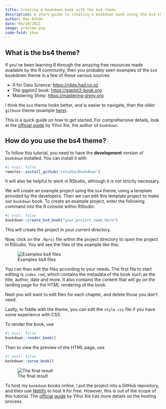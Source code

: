 ```yaml
---
title: Creating a bookdown book with the bs4 theme
description: A short guide to creating a bookdown book using the bs4 theme
author: Max Rohde
date: 08/10/2021
image: preview.png
code-fold: show
---
```


## What is the bs4 theme?

If you've been learning R through the amazing free resources made available by the R community, then you probably seen examples of the `bs4` bookdown theme in a few of these various sources:

- R for Data Science: [https://r4ds.had.co.nz](https://r4ds.had.co.nz)
- The ggplot2 book: [https://ggplot2-book.org](https://ggplot2-book.org)
- Mastering Shiny: [https://mastering-shiny.org](https://mastering-shiny.org)

I think the `bs4` theme looks better, and is easier to navigate, than the older `gitbook` theme (example [here](https://moderndive.com)).

This is a quick guide on how to get started. For comprehensive details, look at the [official guide](https://bookdown.org/yihui/bookdown/) by Yihui Xie, the author of `bookdown`.

## How do you use the bs4 theme?

To follow this tutorial, you need to have the **development** version of `bookdown` installed. You can install it with

```r
#| eval: false
remotes::install_github('rstudio/bookdown')
```

It will also be helpful to work in RStudio, although it is not strictly necessary. 

We will create an example project using the `bs4` theme, using a template provided by the developers. Then we can edit this template project to make our `bookdown` book. To create an example project, enter the following command into the R console within RStudio:

```r
#| eval: false
bookdown::create_bs4_book("your_project_name_here")
```

This will create the project in your current directory.

Now, click on the `.Rproj` file within the project directory to open the project in RStudio. You will see the files of the example like this:

![Examples bs4 files](img1.png)

You can then edit the files according to your needs. The first file to start editing is `index.rmd`, which contains the metadata of the book such as the title, author, date and more. It also contains the content that will go on the landing page for the HTML rendering of the book.

Next you will want to edit files for each chapter, and delete those you don't need.

Lastly, to fiddle with the theme, you can edit the `style.css` file if you have some experience with CSS.

To render the book, use

```r
#| eval: false
bookdown::render_book()
```

Then to view the preview of the HTML page, use

```r
#| eval: false
bookdown::serve_book()
```

![The final result](img2.png)

To host my `bookdown` books online, I put the project into a GitHub repository, and then use [Netlify](https://www.netlify.com) to host it for free. However, this is out of the scope of this tutorial. The [official guide](https://bookdown.org/yihui/bookdown/) by Yihui Xie has more details on the hosting process.







